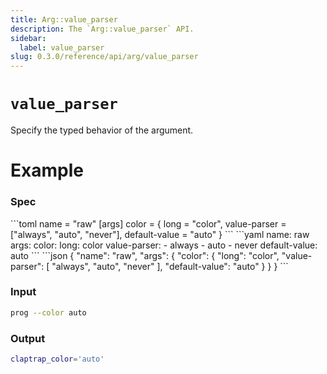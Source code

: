 ```yaml
---
title: Arg::value_parser
description: The `Arg::value_parser` API.
sidebar:
  label: value_parser
slug: 0.3.0/reference/api/arg/value_parser
---
```



# `value_parser` <LinkButton href="https://docs.rs/clap/latest/clap/struct.Arg.html#method.value_parser" icon="open-book" variant="minimal" />

<Badge text="since 0.1.0" size="small" />

Specify the typed behavior of the argument.

# Example

### Spec

<Tabs syncKey="format">
  <TabItem label="TOML">
    ```toml
    name = "raw"
    [args]
    color = { long = "color", value-parser = ["always", "auto", "never"], default-value = "auto" }
    ```
  </TabItem>

  <TabItem label="YAML">
    ```yaml
    name: raw
    args:
      color:
        long: color
        value-parser:
        - always
        - auto
        - never
        default-value: auto
    ```
  </TabItem>

  <TabItem label="JSON">
    ```json
    {
      "name": "raw",
      "args": {
        "color": {
          "long": "color",
          "value-parser": [
            "always",
            "auto",
            "never"
          ],
          "default-value": "auto"
        }
      }
    }
    ```
  </TabItem>
</Tabs>

### Input

```bash
prog --color auto
```

### Output

```bash
claptrap_color='auto'
```
